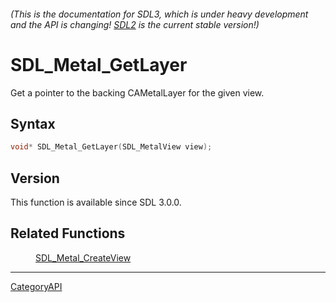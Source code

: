 ====== (This is the documentation for SDL3, which is under heavy development and the API is changing! [https://wiki.libsdl.org/ SDL2] is the current stable version!) ======
= SDL_Metal_GetLayer =

Get a pointer to the backing CAMetalLayer for the given view.

== Syntax ==

<syntaxhighlight lang='c'>
void* SDL_Metal_GetLayer(SDL_MetalView view);
</syntaxhighlight>

== Version ==

This function is available since SDL 3.0.0.

== Related Functions ==

:[[SDL_Metal_CreateView]]

----
[[CategoryAPI]]


